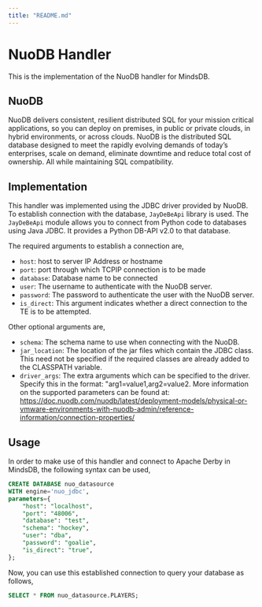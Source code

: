 ```yaml
---
title: "README.md"
---
```


# NuoDB Handler

This is the implementation of the NuoDB handler for MindsDB.

## NuoDB
NuoDB delivers consistent, resilient distributed SQL for your mission critical applications, so you can deploy on premises, in public or private clouds, in hybrid environments, or across clouds.
NuoDB is the distributed SQL database designed to meet the rapidly evolving demands of today’s enterprises, scale on demand, eliminate downtime and reduce total cost of ownership. All while maintaining SQL compatibility.

## Implementation
This handler was implemented using the JDBC driver provided by NuoDB. To establish connection with the database, `JayDeBeApi` library is used. The `JayDeBeApi` module allows you to connect from Python code to databases using Java JDBC. It provides a Python DB-API v2.0 to that database.

The required arguments to establish a connection are,
* `host`: host to server IP Address or hostname
* `port`: port through which TCPIP connection is to be made
* `database`: Database name to be connected
* `user`: The username to authenticate with the NuoDB server.
* `password`: The password to authenticate the user with the NuoDB server.
* `is_direct`: This argument indicates whether a direct connection to the TE is to be attempted. 

Other optional arguments are, 
* `schema`: The schema name to use when connecting with the NuoDB.
* `jar_location`: The location of the jar files which contain the JDBC class. This need not be specified if the required classes are already added to the CLASSPATH variable.
* `driver_args`: The extra arguments which can be specified to the driver. Specify this in the format: "arg1=value1,arg2=value2. 
More information on the supported parameters can be found at: https://doc.nuodb.com/nuodb/latest/deployment-models/physical-or-vmware-environments-with-nuodb-admin/reference-information/connection-properties/

## Usage
In order to make use of this handler and connect to Apache Derby in MindsDB, the following syntax can be used,
~~~~sql
CREATE DATABASE nuo_datasource
WITH engine='nuo_jdbc',
parameters={
    "host": "localhost",
    "port": "48006",
    "database": "test",
    "schema": "hockey",
    "user": "dba",
    "password": "goalie",
    "is_direct": "true",
};
~~~~
Now, you can use this established connection to query your database as follows,
~~~~sql
SELECT * FROM nuo_datasource.PLAYERS;
~~~~
